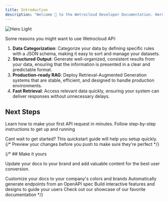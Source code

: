 ```yaml
---
title: Introduction
description: "Welcome 👋 to the Wetrocloud Developer Documentation. Here you'll learn how to easily integrate Retrieval Augmented Generation (RAG) into your applications using the Wetrocloud API."
---
```

<Frame>
  <img
    src="/images/wetro.png"
    alt="Hero Light"
  />
</Frame>




Some reasons you might want to use Wetrocloud API:
1. **Data Categorization**: Categorize your data by defining specific rules with a JSON schema, making it easy to sort and manage your datasets.
2. **Structured Output**: Generate well-organized, consistent results from your data, ensuring that the information is presented in a clear and predictable format.
3. **Production-ready RAG**: Deploy Retrieval-Augmented Generation systems that are stable, efficient, and designed to handle production environments.
4. **Fast Retrieval**: Access relevant data quickly, ensuring your system can deliver responses without unnecessary delays.

## Next Steps
Learn how to make your first API request in minutes. Follow step-by-step instructions to get up and running

<CardGroup cols={1}>
  <Card
    title="Quick Start"
    icon="pen-to-square"
    href="quickstart"
  >
    Cant wait to get started? This quickstart guide will help you setup quickly.

  </Card>
  {/* <Card
    title="Preview Changes"
    icon="image"
    href="https://mintlify.com/docs/development"
  >
    Preview your changes before you push to make sure they're perfect
  </Card> */}
</CardGroup>

{/* ## Make it yours

Update your docs to your brand and add valuable content for the best user conversion.

<CardGroup cols={2}>
  <Card
    title="Customize Style"
    icon="palette"
    href="https://mintlify.com/docs/settings/global"
  >
    Customize your docs to your company's colors and brands
  </Card>
  <Card
    title="Reference APIs"
    icon="code"
    href="https://mintlify.com/docs/api-playground/openapi"
  >
    Automatically generate endpoints from an OpenAPI spec
  </Card>
  <Card
    title="Add Components"
    icon="screwdriver-wrench"
    href="https://mintlify.com/docs/components/accordion"
  >
    Build interactive features and designs to guide your users
  </Card>
  <Card
    title="Get Inspiration"
    icon="stars"
    href="https://mintlify.com/customers"
  >
    Check out our showcase of our favorite documentation
  </Card>
</CardGroup> */}

